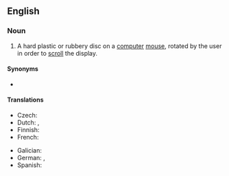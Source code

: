 {{also|mouse-wheel}}
==English==
{{wikipedia|Scroll wheel}}

===Noun===
{{en-noun}}

# {{lb|en|computing}} A hard plastic or rubbery disc on a [[computer]] [[mouse]], rotated by the user in order to [[scroll]] the display.
#: {{ux|en|He was a '''mouse-wheel''' virtuoso, scrolling and zooming with ease.}}

====Synonyms====
* {{l|en|scroll wheel}}

====Translations====
{{trans-top|disc used for scrolling}}
* Czech: {{t|cs|skrolovací kolečko|n}}
* Dutch: {{t+|nl|muiswieltje|n}}, {{t|nl|scrollwieltje|n}}
* Finnish: {{t|fi|hiiren rulla}}
* French: {{t|fr|molette de souris|f}}
{{trans-mid}}
* Galician: {{t|gl|roda do rato|f}}
* German: {{t|de|Mausrad|n}}, {{t|de|Scrollrad|n}}
* Spanish: {{t|es|rueda del ratón}}
{{trans-bottom}}